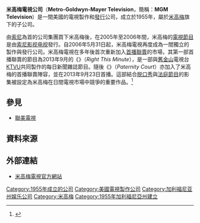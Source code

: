 {{noteTA
|G1=Movie
}}
{{Infobox company
| company_name = 米高梅電視公司
| company_name_en = MGM Television<br><small>MGM Television Entertainment, Inc.<br>MGM Global Television, Inc.<br>MGM Global Holdings, Inc.</small>
| company_type = 分部門
| owner = [[亚马逊公司|亚马逊公司]]
| parent = [[米高梅|米高梅]]
| location = [[美國|美國]]
| foundation = 1955年
| key_people = [[吉姆·帕克|吉姆·帕克]]（總裁）<br>{{link-en|蓋瑞·馬連茲|Gary Marenzi}}（共同總裁）<br>{{link-en|吉瑞德·阿門特|Gerald Ament}}（執行副總裁）
| industry = [[電視節目|電視節目製作]]<br>[[廣播聯賣|電視聯賣發行]]
| homepage = [http://www.mgm.com/tv.php 米高梅電視官方網站]
}}
'''米高梅電視公司'''（'''Metro-Goldwyn-Mayer Television'''，簡稱：'''MGM Television'''）是一間美國的電視製作和[[廣播聯賣|發行]]公司，成立於1955年，屬於[[米高梅|米高梅]]旗下的子公司。

由[[索尼|索尼]]為首的公司集團買下米高梅後，在2005年至2006年間，米高梅的[[電視節目|電視節目]]是由[[索尼影视电视公司|索尼影视电视]]發行。自2006年5月31日起，米高梅電視再度成為一間獨立的製作與發行公司。米高梅電視在多年後首次重新加入[[廣播聯賣#聯賣型式|首播聯賣]]的市場，其第一部首播聯賣的節目為2013年9月的《{{link-en|就在此時|Right This Minute}}》（''Right This Minute''），是一部與[[舊金山|舊金山]]電視台[[KTVU|KTVU]]共同製作的每日新聞雜誌節目。隨後《{{link-en|父性法庭|Paternity Court}}》（''Paternity Court''）亦加入了米高梅的首播聯賣陣容，並在2013年9月23日首播。這部結合[[脱口秀|脱口秀]]與[[法庭節目|法庭節目]]的影集被設定為米高梅在日間電視市場中競爭的重要作品。<ref>{{Cite web |url=http://www.broadcastingcable.com/article/490843-Exclusive_MGM_to_Launch_Paternity_Court_This_Fall.php |title=存档副本 |access-date=2014-03-13 |archive-date=2013-10-14 |archive-url=https://web.archive.org/web/20131014113032/http://www.broadcastingcable.com/article/490843-Exclusive_MGM_to_Launch_Paternity_Court_This_Fall.php |dead-url=no }}</ref>

== 參見 ==
* [[聯美電視|聯美電視]]

== 資料來源 ==
{{reflist}}

== 外部連結 ==
* [http://www.mgm.com/tv.php 米高梅電視官方網站] {{Wayback|url=http://www.mgm.com/tv.php |date=20100529074018 }}

{{DEFAULTSORT:MGM Television}}
[[Category:1955年成立的公司|Category:1955年成立的公司]]
[[Category:美國電視製作公司|Category:美國電視製作公司]]
[[Category:加利福尼亚州娱乐公司|Category:加利福尼亚州娱乐公司]]
[[Category:米高梅|Category:米高梅]]
[[Category:1955年加利福尼亞州建立|Category:1955年加利福尼亞州建立]]
{{公司小作品}}